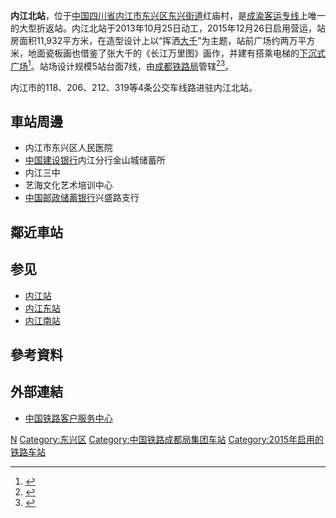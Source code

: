 {{Infobox China railway station
|车站名称 =内江北站
|图片 = Neijiangbei Station, Chengdu-Chongqing HSR.jpg
|图片介绍 = 内江北站的外观
|车站名称拼音 = Neijiangbei
|英文名称 = Neijiangbei Railway Station<ref>{{Cite web |url=http://news.sina.com.cn/o/2012-09-18/080725196193.shtml |title=铁道部:火车站名含"东西南北"统一改用拼音 |accessdate=2016-07-27 |archive-date=2017-07-30 |archive-url=https://web.archive.org/web/20170730073100/http://news.sina.com.cn/o/2012-09-18/080725196193.shtml |dead-url=no }}</ref><ref>{{cite journal |author=[[铁道部运输局|铁道部运输局]] |journal = 铁路客货运输专刊 |year=2012 |issue=4 |title = 关于明确铁路车站站名英文译法的通知 |id = 运营运调电[2012]1911号 |page = 6}}</ref>
|车站代码 = 46547
|电报码 = NKW
|拼音码 = NJB
|车站类型 = 客运站
|开通运营 = 2015年12月26日
|车站位置 = [[四川省|四川省]][[内江市|内江市]][[东兴区|东兴区]][[东兴街道_(内江市)|东兴街道]]红庙村
|坐标 = {{coord|29|36|44.19|N|105|4|55.03|E|display=inline,title}}
|归属 = [[成都铁路局|成都铁路局]]
|线路 = [[成渝客运专线|成渝客运专线]]<br>[[绵遂内宜高铁|绵遂内宜高铁]]（规划中）<br>[[绵泸高速铁路|绵泸高速铁路]]
|车站等级 = [[一等站_(中國)|一等站]]
|月台数目 = 5
|股道数目 = 7
}}
'''内江北站'''，位于[[中华人民共和国|中国]][[四川省|四川省]][[内江市|内江市]][[东兴区|东兴区]][[东兴街道_(内江市)|东兴街道]]红庙村，是[[成渝客运专线|成渝客运专线]]上唯一的大型折返站。内江北站于2013年10月25日动工，2015年12月26日启用营运，站房面积11,932平方米，在造型设计上以“挥洒[[张大千|大千]]”为主题，站前广场约两万平方米，地面瓷板画也借鉴了张大千的《长江万里图》画作，并建有搭乘电梯的[[下沉式广场|下沉式广场]]<ref>{{cite news|author1=李健 李幸|title=坐高铁入川 第2站内江北站:立体一站式无缝换乘|url=http://www.cqrb.cn/content/2015-12/15/content_43376.htm|accessdate=2016-04-19|agency=重庆日报|publisher=重庆日报网|date=2015-12-15|deadurl=yes|archiveurl=https://web.archive.org/web/20160513132000/http://www.cqrb.cn/content/2015-12/15/content_43376.htm|archivedate=2016-05-13}}</ref>。站场设计规模5站台面7线，由[[成都铁路局|成都铁路局]]管辖<ref name="nj">{{cite news|author1=刘世彬|title=内江北站通车条件万事俱备|url=http://nj.newssc.org/system/20151217/001811936.html|accessdate=2016-04-19|publisher=四川新闻网|date=2015-12-17|archive-url=https://web.archive.org/web/20160625164414/http://nj.newssc.org/system/20151217/001811936.html|archive-date=2016-06-25|dead-url=yes}}</ref><ref name="xh">{{cite news|author1=王龙博|title=打探成渝高铁沿途高铁站：内江北站预计客流量最大|url=http://www.cq.xinhuanet.com/2015-12/10/c_1117412184.htm|accessdate=2016-04-19|publisher=新华网|date=2015-12-10|pages=第3页|deadurl=yes|archiveurl=https://web.archive.org/web/20170220171123/http://www.cq.xinhuanet.com/2015-12/10/c_1117412184.htm|archivedate=2017-02-20}}</ref>。

内江市的118、206、212、319等4条公交车线路进驻内江北站。

==車站周邊==
* 内江市东兴区人民医院
* [[中国建设银行|中国建设银行]]内江分行金山城储蓄所
* 内江三中
* 艺海文化艺术培训中心
* [[中国邮政储蓄银行|中国邮政储蓄银行]]兴盛路支行

== 鄰近車站 ==
{{start rail box|[[中国高速铁路|中国高速铁路]]}}
{{s-inop|[[资中北站|资中北站]]|往 [[成都东站|成都东]]、[[成都南站|成都南]]}}
{{s-line|[[成渝客运专线|成渝客运专线]]<br />← 29km 内江北站 26km →}}
{{s-inop|[[隆昌北站|隆昌北站]]|往 [[重庆站|重庆]]}}
{{s-end}}

== 参见 ==
*[[内江站|内江站]]
*[[内江东站|内江东站]]
*[[内江南站|内江南站]]

==參考資料==
{{reflist}}
==外部連結==
* [http://www.12306.cn/mormhweb/ 中国铁路客户服务中心]{{Wayback|url=http://www.12306.cn/mormhweb/ |date=20180205163941 }}

{{绵泸高速铁路}}
{{成渝客运专线}}
[[Category:内江市铁路车站|N]]
[[Category:东兴区|Category:东兴区]]
[[Category:中国铁路成都局集团车站|Category:中国铁路成都局集团车站]]
[[Category:2015年启用的铁路车站|Category:2015年启用的铁路车站]]
